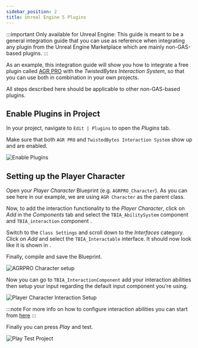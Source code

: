 ```yaml
---
sidebar_position: 2
title: Unreal Engine 5 Plugins
---
```


:::important Only available for Unreal Engine: <UE version="5.0+"/>
This guide is meant to be a general integration guide that you can use as reference when integrating any plugin from the
Unreal Engine Marketplace which are mainly non-GAS-based plugins.
:::

As an example, this integration guide will show you how to integrate a free plugin called
[AGR PRO](https://www.unrealengine.com/marketplace/en-US/product/agr-pro) with the
*TwistedBytes Interaction System*, so that you can use both in combination in your own projects.

All steps described here should be applicable to other non-GAS-based plugins.

## Enable Plugins in Project

In your project, navigate to `Edit | Plugins` to open the *Plugins* tab.

Make sure that both `AGR PRO` <Step text="1"/> and `TwistedBytes Interaction System` <Step text="2"/> show up and are enabled.

![Enable Plugins](_static/img/AGRPRO_UE5/01_enable_plugins.png)


## Setting up the Player Character

Open your *Player Character* Blueprint (e.g. `AGRPRO_Character`). As you can see here in our example, we are using `AGR Character` as the parent class.

Now, to add the interaction functionality to the *Player Character*, click on *Add* <Step text="1"/> in the
*Components* tab and select the `TBIA_AbilitySystem` component <Step text="2"/> and `TBIA_interaction` component <Step text="3"/>.

Switch to the `Class Settings` and scroll down to the *Interfaces* category. Click on *Add* <Step text="4"/> and
select the `TBIA_Interactable` interface. It should now look like it is shown in <Step text="5"/>.

Finally, compile and save the Blueprint.

![AGRPRO Character setup](_static/img/AGRPRO_UE5/02_character_setup.png)

Now you can go to `TBIA_InteractionComponent` <Step text="1"/> add your interaction abilities <Step text="2"/> 
then setup your input <Step text="3"/> regarding the default input component you're using.

![Player Character Interaction Setup](_static/img/AGRPRO_UE5/03_greant_abilities.png)

:::note 
For more info on how to configure interaction abilities you can start from [here](/docs/quick-start/using-passive) 
:::

Finally you can press *Play* and test.

![Play Test Project](_static/img/AGRPRO_UE5/03_play.png)
